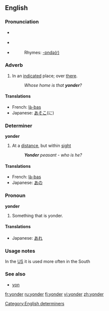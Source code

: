 {{was wotd|2006|December|2}}
==English==

===Pronunciation===
*{{italbrac|[[RP]]}} {{IPA|/ˈjɒndə(r)/}}
*{{italbrac|US}} {{IPA|/ˈjɑːndə(r)/}}
*{{audio|en-us-yonder.ogg|Audio (US)}}
*:Rhymes: [[Rhymes:English:-ɒndə(r)|-ɒndə(r)]]

===Adverb===
{{en-adv|-}}

# In an [[indicate]]d place; over [[there]].
#: ''Whose home is that '''yonder'''?''

====Translations====
{{top}}
*French: [[là-bas]]
*Japanese: [[あそこ]](に)
{{mid}}
{{bottom}}

===Determiner===
'''yonder'''

# At a [[distance]], but within [[sight]]
#:'' '''Yonder''' peasant - who is he?''

====Translations====
{{top}}
*French: [[là-bas]]
*Japanese: [[あの]]
{{mid}}
{{bottom}}

===Pronoun===
'''yonder'''

# Something that is yonder.

====Translations====
{{top}}
*Japanese: [[あれ]]
{{mid}}
{{bottom}}

===Usage notes===
In the [[US]] it is used more often in the South

===See also===
*[[yon]]

[[Category:English determiners]]

[[fr:yonder]]
[[ru:yonder]]
[[fi:yonder]]
[[vi:yonder]]
[[zh:yonder]]